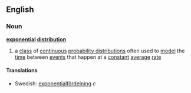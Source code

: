 ==English==
===Noun===
{{wikipedia}}
'''[[exponential]] [[distribution]]'''
#{{mathematics}} a [[class]] of [[continuous]] [[probability distribution]]s often used to [[model]] the [[time]] between [[event]]s that happen at a [[constant]] [[average]] [[rate]]
====Translations====
*Swedish: [[exponentialfördelning]] ''c''